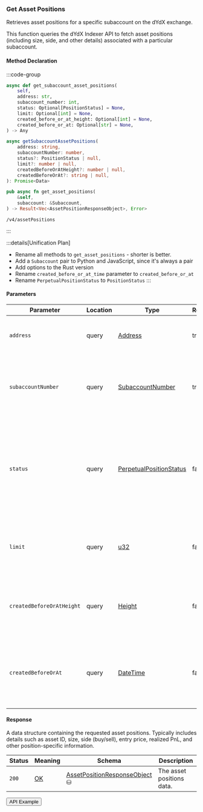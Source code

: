 
### Get Asset Positions

Retrieves asset positions for a specific subaccount on the dYdX exchange.

This function queries the dYdX Indexer API to fetch asset positions (including
size, side, and other details) associated with a particular subaccount.

#### Method Declaration

:::code-group

```python [Python]
async def get_subaccount_asset_positions(
    self,
    address: str,
    subaccount_number: int,
    status: Optional[PositionStatus] = None,
    limit: Optional[int] = None,
    created_before_or_at_height: Optional[int] = None,
    created_before_or_at: Optional[str] = None,
) -> Any
```

```typescript [TypeScript]
async getSubaccountAssetPositions(
    address: string,
    subaccountNumber: number,
    status?: PositionStatus | null,
    limit?: number | null,
    createdBeforeOrAtHeight?: number | null,
    createdBeforeOrAt?: string | null,
): Promise<Data>
```

```rust [Rust]
pub async fn get_asset_positions(
    &self,
    subaccount: &Subaccount,
) -> Result<Vec<AssetPositionResponseObject>, Error>
```

```url [API]
/v4/assetPositions
```

:::

:::details[Unification Plan]
- Rename all methods to `get_asset_positions` - shorter is better.
- Add a `Subaccount` pair to Python and JavaScript, since it's always a pair
- Add options to the Rust version
- Rename `created_before_or_at_time` parameter to `created_before_or_at`
- Rename `PerpetualPositionStatus` to `PositionStatus`
:::

#### Parameters

| Parameter                     | Location | Type                       | Required  | Description                                                                                                                   |
| ----------------------------- | -------- | -------------------------- | --------- | ----------------------------------------------------------------------------------------------------------------------------- |
| `address`                     | query    | [Address]                  | true      | The wallet address that owns the account.                                                                                     |
| `subaccountNumber`            | query    | [SubaccountNumber]         | true      | The identifier for the specific subaccount within the wallet address.                                                         |
| `status`                      | query    | [PerpetualPositionStatus]  | false     | Filter to retrieve positions with a specific status. If not provided, all positions will be returned regardless of status.    |
| `limit`                       | query    | [u32]                      | false     | Maximum number of asset positions to return in the response.                                                                  |
| `createdBeforeOrAtHeight`     | query    | [Height]                   | false     | Restricts results to positions created at or before a specific blockchain height.                                             |
| `createdBeforeOrAt`           | query    | [DateTime]                 | false     | Restricts results to positions created at or before a specific timestamp (ISO 8601 format).                                   |

#### Response

A data structure containing the requested asset positions. Typically includes details such as asset ID, size, side (buy/sell), entry price, realized PnL, and other position-specific information.

| Status | Meaning     | Schema                           | Description                  |
| ------ | ----------- | -------------------------------  | ---------------------------- |
| `200`  | [OK]        | [AssetPositionResponseObject] ⛁ | The asset positions data.     |

<Button href="https://indexer.v4testnet.dydx.exchange/v4/assetPositions?address=dydx14zzueazeh0hj67cghhf9jypslcf9sh2n5k6art&subaccountNumber=0">API Example</Button>

[Address]: /types/address
[SubaccountNumber]: /types/subaccount_number
[OK]: https://datatracker.ietf.org/doc/html/rfc7231#section-6.3.1
[AssetPositionResponseObject]: /types/asset_position_response_object
[PerpetualPositionStatus]: /types/perpetual_position_status
[u32]: /types/u32
[Height]: /types/height
[DateTime]: /types/date_time
